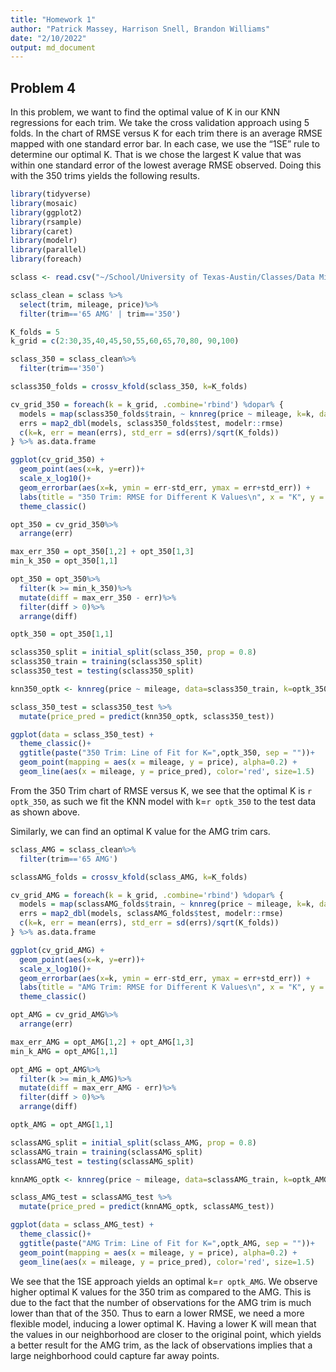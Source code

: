 ```yaml
---
title: "Homework 1"
author: "Patrick Massey, Harrison Snell, Brandon Williams"
date: "2/10/2022"
output: md_document
---
```


## Problem 4

In this problem, we want to find the optimal value of K in our KNN regressions for each trim. We take the cross validation approach using 5 folds. In the chart of RMSE versus K for each trim there is an average RMSE mapped with one standard error bar. In each case, we use the "1SE" rule to determine our optimal K. That is we chose the largest K value that was within one standard error of the lowest average RMSE observed. Doing this with the 350 trims yields the following results.

```r
library(tidyverse)
library(mosaic)
library(ggplot2)
library(rsample)
library(caret)
library(modelr)
library(parallel)
library(foreach)

sclass <- read.csv("~/School/University of Texas-Austin/Classes/Data Mining/Data/sclass.csv")

sclass_clean = sclass %>%
  select(trim, mileage, price)%>%
  filter(trim=='65 AMG' | trim=='350')

K_folds = 5
k_grid = c(2:30,35,40,45,50,55,60,65,70,80, 90,100)

```


```r

sclass_350 = sclass_clean%>%
  filter(trim=='350')

sclass350_folds = crossv_kfold(sclass_350, k=K_folds)

cv_grid_350 = foreach(k = k_grid, .combine='rbind') %dopar% {
  models = map(sclass350_folds$train, ~ knnreg(price ~ mileage, k=k, data = ., use.all=FALSE))
  errs = map2_dbl(models, sclass350_folds$test, modelr::rmse)
  c(k=k, err = mean(errs), std_err = sd(errs)/sqrt(K_folds))
} %>% as.data.frame

ggplot(cv_grid_350) + 
  geom_point(aes(x=k, y=err))+
  scale_x_log10()+
  geom_errorbar(aes(x=k, ymin = err-std_err, ymax = err+std_err)) +
  labs(title = "350 Trim: RMSE for Different K Values\n", x = "K", y = "RMSE") +
  theme_classic()

opt_350 = cv_grid_350%>%
  arrange(err)

max_err_350 = opt_350[1,2] + opt_350[1,3]
min_k_350 = opt_350[1,1]

opt_350 = opt_350%>%
  filter(k >= min_k_350)%>%
  mutate(diff = max_err_350 - err)%>%
  filter(diff > 0)%>%
  arrange(diff)

optk_350 = opt_350[1,1]

sclass350_split = initial_split(sclass_350, prop = 0.8)
sclass350_train = training(sclass350_split)
sclass350_test = testing(sclass350_split)

knn350_optk <- knnreg(price ~ mileage, data=sclass350_train, k=optk_350)

sclass_350_test = sclass350_test %>%
  mutate(price_pred = predict(knn350_optk, sclass350_test))

ggplot(data = sclass_350_test) +
  theme_classic()+
  ggtitle(paste("350 Trim: Line of Fit for K=",optk_350, sep = ""))+
  geom_point(mapping = aes(x = mileage, y = price), alpha=0.2) + 
  geom_line(aes(x = mileage, y = price_pred), color='red', size=1.5)


```



From the 350 Trim chart of RMSE versus K, we see that the optimal K is `r optk_350`, as such we fit the KNN model with k=`r optk_350` to the test data as shown above. 

Similarly, we can find an optimal K value for the AMG trim cars.


```r

sclass_AMG = sclass_clean%>%
  filter(trim=='65 AMG')

sclassAMG_folds = crossv_kfold(sclass_AMG, k=K_folds)

cv_grid_AMG = foreach(k = k_grid, .combine='rbind') %dopar% {
  models = map(sclassAMG_folds$train, ~ knnreg(price ~ mileage, k=k, data = ., use.all=FALSE))
  errs = map2_dbl(models, sclassAMG_folds$test, modelr::rmse)
  c(k=k, err = mean(errs), std_err = sd(errs)/sqrt(K_folds))
} %>% as.data.frame

ggplot(cv_grid_AMG) + 
  geom_point(aes(x=k, y=err))+
  scale_x_log10()+
  geom_errorbar(aes(x=k, ymin = err-std_err, ymax = err+std_err)) +
  labs(title = "AMG Trim: RMSE for Different K Values\n", x = "K", y = "RMSE") +
  theme_classic()

opt_AMG = cv_grid_AMG%>%
  arrange(err)

max_err_AMG = opt_AMG[1,2] + opt_AMG[1,3]
min_k_AMG = opt_AMG[1,1]

opt_AMG = opt_AMG%>%
  filter(k >= min_k_AMG)%>%
  mutate(diff = max_err_AMG - err)%>%
  filter(diff > 0)%>%
  arrange(diff)

optk_AMG = opt_AMG[1,1]

sclassAMG_split = initial_split(sclass_AMG, prop = 0.8)
sclassAMG_train = training(sclassAMG_split)
sclassAMG_test = testing(sclassAMG_split)

knnAMG_optk <- knnreg(price ~ mileage, data=sclassAMG_train, k=optk_AMG)

sclass_AMG_test = sclassAMG_test %>%
  mutate(price_pred = predict(knnAMG_optk, sclassAMG_test))

ggplot(data = sclass_AMG_test) +
  theme_classic()+
  ggtitle(paste("AMG Trim: Line of Fit for K=",optk_AMG, sep = ""))+
  geom_point(mapping = aes(x = mileage, y = price), alpha=0.2) + 
  geom_line(aes(x = mileage, y = price_pred), color='red', size=1.5)


```


We see that the 1SE approach yields an optimal k=`r optk_AMG`. We observe higher optimal K values for the 350 trim as compared to the AMG. This is due to the fact that the number of observations for the AMG trim is much lower than that of the 350. Thus to earn a lower RMSE, we need a more flexible model, inducing a lower optimal K. Having a lower K will mean that the values in our neighborhood are closer to the original point, which yields a better result for the AMG trim, as the lack of observations implies that a large neighborhood could capture far away points.